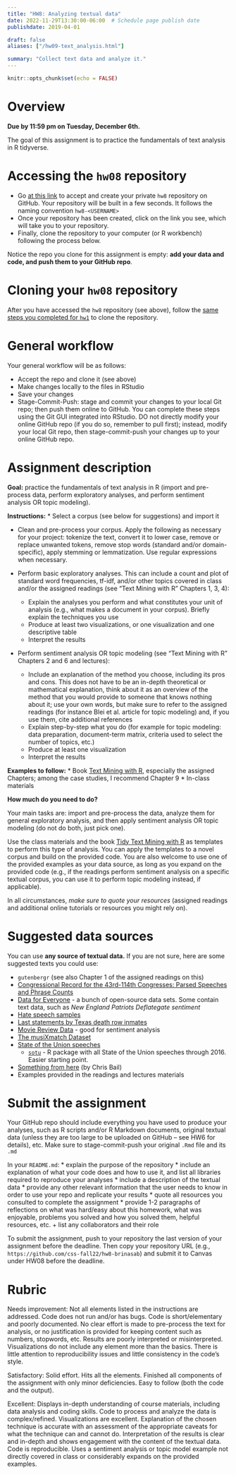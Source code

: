 ```yaml
---
title: "HW8: Analyzing textual data"
date: 2022-11-29T13:30:00-06:00  # Schedule page publish date
publishdate: 2019-04-01

draft: false
aliases: ["/hw09-text_analysis.html"]

summary: "Collect text data and analyze it."
---
```


```r
knitr::opts_chunk$set(echo = FALSE)
```

# Overview

**Due by 11:59 pm on Tuesday, December 6th.**

The goal of this assignment is to practice the fundamentals of text analysis in R tidyverse.


# Accessing the `hw08` repository

* Go [at this link](https://classroom.github.com/a/_IRchBke) to accept and create your private `hw8` repository on GitHub. Your repository will be built in a few seconds. It follows the naming convention `hw8-<USERNAME>`  
* Once your repository has been created, click on the link you see, which will take you to your repository. 
* Finally, clone the repository to your computer (or R workbench) following the process below.

Notice the repo you clone for this assignment is empty: **add your data and code, and push them to your GitHub repo**.


# Cloning your `hw08` repository

After you have accessed the `hw8` repository (see above), follow the [same steps you completed for `hw1`](/homework/edit-readme/) to clone the repository.


# General workflow

Your general workflow will be as follows:

* Accept the repo and clone it (see above)
* Make changes locally to the files in RStudio
* Save your changes
* Stage-Commit-Push: stage and commit your changes to your local Git repo; then push them online to GitHub. You can complete these steps using the Git GUI integrated into RStudio. DO not directly modify your online GitHub repo (if you do so, remember to pull first); instead, modify your local Git repo, then stage-commit-push your changes up to your online GitHub repo. 

# Assignment description

**Goal:** practice the fundamentals of text analysis in R (import and pre-process data, perform exploratory analyses, and perform sentiment analysis OR topic modeling).

**Instructions:**
* Select a corpus (see below for suggestions) and import it

* Clean and pre-process your corpus. Apply the following as necessary for your project: tokenize the text, convert it to lower case, remove or replace unwanted tokens, remove stop words (standard and/or domain-specific), apply stemming or lemmatization. Use regular expressions when necessary. 

* Perform basic exploratory analyses. This can include a count and plot of standard word frequencies, tf-idf, and/or other topics covered in class and/or the assigned readings (see “Text Mining with R” Chapters 1, 3, 4):
    * Explain the analyses you perform and what constitutes your unit of analysis (e.g., what makes a document in your corpus). Briefly explain the techniques you use
    * Produce at least two visualizations, or one visualization and one descriptive table
    * Interpret the results

* Perform sentiment analysis OR topic modeling (see “Text Mining with R” Chapters 2 and 6 and lectures):
  * Include an explanation of the method you choose, including its pros and cons. This does not have to be an in-depth theoretical or mathematical explanation, think about it as an overview of the method that you would provide to someone that knows nothing about it; use your own words, but make sure to refer to the assigned readings (for instance Blei et al. article for topic modeling) and, if you use them, cite additional references
  * Explain step-by-step what you do (for example for topic modeling: data preparation, document-term matrix, criteria used to select the number of topics, etc.)
  * Produce at least one visualization
  * Interpret the results

**Examples to follow:**
* Book [Text Mining with R](https://www.tidytextmining.com/index.html), especially the assigned Chapters; among the case studies, I recommend Chapter 9
* In-class materials 

**How much do you need to do?**

Your main tasks are: import and pre-process the data, analyze them for general exploratory analysis, and then apply sentiment analysis OR topic modeling (do not do both, just pick one). 

Use the class materials and the book [Tidy Text Mining with R](http://tidytextmining.com/) as templates to perform this type of analysis. You can apply the templates to a novel corpus and build on the provided code. You are also welcome to use one of the provided examples as your data source, as long as you expand on the provided code (e.g., if the readings perform sentiment analysis on a specific textual corpus, you can use it to perform topic modeling instead, if applicable). 

In all circumstances, *make sure to quote your resources* (assigned readings and additional online tutorials or resources you might rely on).


# Suggested data sources

You can use **any source of textual data.** If you are not sure, here are some suggested texts you could use:

* `gutenbergr` (see also Chapter 1 of the assigned readings on this)
* [Congressional Record for the 43rd-114th Congresses: Parsed Speeches and Phrase Counts](https://data.stanford.edu/congress_text)
* [Data for Everyone](https://www.figure-eight.com/data-for-everyone/) - a bunch of open-source data sets. Some contain text data, such as *New England Patriots Deflategate sentiment*
* [Hate speech samples](https://github.com/t-davidson/hate-speech-and-offensive-language)
* [Last statements by Texas death row inmates](https://www.kaggle.com/mykhe1097/last-words-of-death-row-inmates)
* [Movie Review Data](http://www.cs.cornell.edu/people/pabo/movie-review-data/) - good for sentiment analysis
* [The musiXmatch Dataset](http://millionsongdataset.com/musixmatch/)
* [State of the Union speeches](http://www.presidency.ucsb.edu/sou.php)
    * [`sotu`](https://github.com/statsmaths/sotu) - R package with all State of the Union speeches through 2016. Easier starting point.
* [Something from here](https://docs.google.com/spreadsheets/d/1I7cvuCBQxosQK2evTcdL3qtglaEPc0WFEs6rZMx-xiE/edit#gid=0) (by Chris Bail)
* Examples provided in the readings and lectures materials


# Submit the assignment

Your GitHub repo should include everything you have used to produce your analyses, such as R scripts and/or R Markdown documents, original textual data (unless they are too large to be uploaded on GitHub – see HW6 for details), etc. Make sure to stage-commit-push your original `.Rmd` file and its `.md` 

In your `README.md`:
* explain the purpose of the repository
* include an explanation of what your code does and how to use it, and list all libraries required to reproduce your analyses 
* include a description of the textual data
* provide any other relevant information that the user needs to know in order to use your repo and replicate your results 
* quote all resources you consulted to complete the assignment
* provide 1-2 paragraphs of reflections on what was hard/easy about this homework, what was enjoyable, problems you solved and how you solved them, helpful resources, etc. + list any collaborators and their role

To submit the assignment, push to your repository the last version of your assignment before the deadline. Then copy your repository URL (e.g., `https://github.com/css-fall22/hw8-brinasab`) and submit it to Canvas under HW08 before the deadline.


# Rubric

Needs improvement: Not all elements listed in the instructions are addressed. Code does not run and/or has bugs. Code is short/elementary and poorly documented. No clear effort is made to pre-process the text for analysis, or no justification is provided for keeping content such as numbers, stopwords, etc. Results are poorly interpreted or misinterpreted. Visualizations do not include any element more than the basics. There is little attention to reproducibility issues and little consistency in the code's style.

Satisfactory: Solid effort. Hits all the elements. Finished all components of the assignment with only minor deficiencies. Easy to follow (both the code and the output). 

Excellent: Displays in-depth understanding of course materials, including data analysis and coding skills. Code to process and analyze the data is complex/refined. Visualizations are excellent. Explanation of the chosen technique is accurate with an assessment of the appropriate caveats for what the technique can and cannot do. Interpretation of the results is clear and in-depth and shows engagement with the content of the textual data. Code is reproducible. Uses a sentiment analysis or topic model example not directly covered in class or considerably expands on the provided examples.
